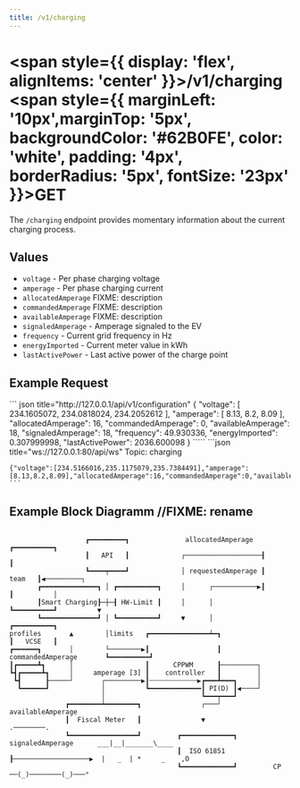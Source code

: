 ```yaml
---
title: /v1/charging
---
```




#
# <span style={{ display: 'flex', alignItems: 'center' }}>/v1/charging <span style={{ marginLeft: '10px',marginTop: '5px', backgroundColor: '#62B0FE', color: 'white', padding: '4px', borderRadius: '5px', fontSize: '23px' }}>GET</span></span>

The `/charging` endpoint provides momentary information about the current charging process.

## Values

- `voltage` - Per phase charging voltage 
- `amperage` - Per phase charging current
- `allocatedAmperage` FIXME: description
- `commandedAmperage` FIXME: description
- `availableAmperage` FIXME: description
- `signaledAmperage` - Amperage signaled to the EV
- `frequency` - Current grid frequency in Hz
- `energyImported` - Current meter value in kWh
- `lastActivePower` - Last active power of the charge point

## Example Request

<Tabs>
  <TabItem value="rest" label="REST" default>
    ``` json title="http://127.0.0.1/api/v1/configuration"
    {
      "voltage": [
        234.1605072,
        234.0818024,
        234.2052612
      ],
      "amperage": [
        8.13,
        8.2,
        8.09
      ],
      "allocatedAmperage": 16,
      "commandedAmperage": 0,
      "availableAmperage": 18,
      "signaledAmperage": 18,
      "frequency": 49.930336,
      "energyImported": 0.307999998,
      "lastActivePower": 2036.600098
    }
    `````
  </TabItem>
  <TabItem value="ws" label="WebSocket">
    ```json title="ws://127.0.0.1:80/api/ws"
    Topic: charging

    {"voltage":[234.5166016,235.1175079,235.7384491],"amperage":[8.13,8.2,8.09],"allocatedAmperage":16,"commandedAmperage":0,"availableAmperage":18,"signaledAmperage":18,"frequency":49.93060684,"energyImported":0.307999998,"lastActivePower":2036.600098}
    ```
  </TabItem>
</Tabs>


## Example Block Diagramm //FIXME: rename

```
              
                   ┏━━━━━━━━━┓              allocatedAmperage  ┏━━━━━━━━━━┓
                   ┃   API   ┃             ┌───────────────────┨          ┃
                   ┗━━━━┯━━━━┛             │ requestedAmperage ┃   team   ┃◀─────────┐
       ┏━━━━━━━━━━━━━━┓ │ ┏━━━━━━━━━━┓     │      ┌───────────▶┃          ┃          │
       ┃Smart Charging┠─┼─┨ HW-Limit ┃     │      │            ┗━━━━━━━━━━┛          ▼
       ┗━━━━━━━━━━━━━━┛ │ ┗━━━━━━━━━━┛     ▼      │                            ┏━━━━━━━━━━┓
profiles       ▲        │limits   ┏━━━━━━━━━━━━━━━┷━┓                          ┃   VCSE   ┃
┏━━━━━━┓       │        └────────▶┃                 ┃  commandedAmperage       ┗━━━━━━━━━━┛
┃┏━━━━━┻┓      │                  ┃      CPPWM      ┠─────────┐
┗┫┏━━━━━┻┓     │     amperage [3] ┃    controller   ┃         │
 ┗┫      ┠─────┘       ┌─────────▶┃┄┄┄┄┄┄┄┄┄┄┄┄▶┏━━━┻━━━┓     │
  ┗━━━━━━┛             │          ┗━━━━━━━━━━━━━┃ PI(D) ┃◀────┘
                       │                        ┗━━━┯━━━┛
              ┏━━━━━━━━┷━━━━━━━━┓               ┌───┘ availableAmperage
              ┃  Fiscal Meter   ┃               ▼                                   .────────.
              ┗━━━━━━━━━━━━━━━━━┛         ┏━━━━━━━━━━━━━┓ signaledAmperage      ___|__|_______\____ 
                                          ┃  ISO 61851  ┠───────────────────▶  |   _  | *     _    ,O
                                          ┗━━━━━━━━━━━━━┛         CP            ──(_)────────(_)───°
```
